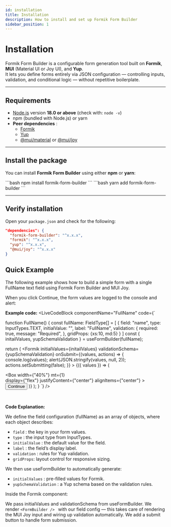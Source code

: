 ```yaml
---
id: installation
title: Installation
description: How to install and set up Formik Form Builder
sidebar_position: 1
---
```



# Installation

Formik Form Builder is a configurable form generation tool built on **Formik**, **MUI** (Material UI or Joy UI), and **Yup**.  
It lets you define forms entirely via JSON configuration — controlling inputs, validation, and conditional logic — without repetitive boilerplate.

---

## Requirements

- [Node.js](https://nodejs.org/) version **18.0 or above** (check with: `node -v`)
- npm (bundled with Node.js) or yarn
- **Peer dependencies** :
  - [Formik](https://formik.org/)
  - [Yup](https://github.com/jquense/yup)
  - [@mui/material](https://mui.com/) or [@mui/joy](https://mui.com/joy-ui/getting-started/)


---

## Install the package

You can install **Formik Form Builder** using either **npm** or **yarn**:

<Tabs>
  <TabItem value="npm" label="npm" default>
    ```bash
    npm install formik-form-builder 
  ```
  </TabItem>
  <TabItem value="yarn" label="yarn">
    ```bash
  yarn add formik-form-builder
  ```
  </TabItem>
</Tabs>

---

## Verify installation

Open your `package.json` and check for the following:

```json
"dependencies": {
  "formik-form-builder": "^x.x.x",
  "formik": "^x.x.x",
  "yup": "^x.x.x",
  "@mui/joy": "^x.x.x"
}
```

## Quick Example

The following example shows how to build a simple form with a single FullName text field using Formik Form Builder and MUI Joy.

When you click Continue, the form values are logged to the console and alert:

**Example code:**
<LiveCodeBlock
componentName="FullName"
code={`

function FullName() {
  const fullName: FieldType[] = [
    {
      field: "name",
      type: InputTypes.TEXT,
      initialValue: "",
      label: "FullName",
      validation: {
        required: true,
        message: "Required",
      },
      gridProps: {xs:10, md:5}
    }
  ]
  const { initailValues, yupSchemaValidation } = useFormBuilder(fullName);

  return (
    <Formik
      initialValues={initailValues}
      validationSchema={yupSchemaValidation}
      onSubmit={(values, actions) => {
        console.log(values);
        alert(JSON.stringify(values, null, 2));
        actions.setSubmitting(false);
      }}
    >
      {({ values }) => (
        <Form>
          <FormBuilder
            group="form"
            values={values}
            data-test="form"
            fields={fullName}
          />
          <Box
            width={"40%"}
            mt={1}           
            display={"flex"}
            justifyContent={"center"}
            alignItems={"center"}
          >
            <Button variant="solid" type="submit">
              Continue
            </Button>
          </Box>
        </Form>
      )}
    </Formik>
  );
}
`}
/>

<br/>

**Code Explanation:** 

We define the field configuration (fullName) as an array of objects, where each object describes:
- `field` : the key in your form values.
- `type` : the input type from InputTypes.
- `initialValue` : the default value for the field.
- `label` : the field’s display label.
- `validation` :  rules for Yup validation.
- `gridProps`: layout control for responsive sizing.

We then use useFormBuilder to automatically generate:

- `initialValues` : pre-filled values for Formik.
- `yupSchemaValidation` : a Yup schema based on the validation rules.

Inside the Formik component:

We pass initialValues and validationSchema from useFormBuilder. We render `<FormBuilder /> ` with our field config — this takes care of rendering the MUI Joy input and wiring up validation automatically. We add a submit button to handle form submission.


